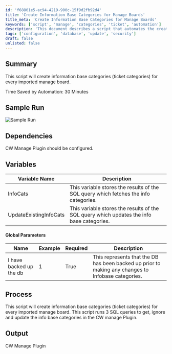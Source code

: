 ```yaml
---
id: 'f68801e5-ac94-4219-900c-15f9d2fb92d4'
title: 'Create Information Base Categories for Manage Boards'
title_meta: 'Create Information Base Categories for Manage Boards'
keywords: ['script', 'manage', 'categories', 'ticket', 'automation']
description: 'This document describes a script that automates the creation of information base categories for every imported manage board in the CW Manage Plugin, saving approximately 30 minutes of manual work. It includes details on dependencies, variables, global parameters, and the process involved.'
tags: ['configuration', 'database', 'update', 'security']
draft: false
unlisted: false
---
```

## Summary

This script will create information base categories (ticket categories) for every imported manage board.

Time Saved by Automation: 30 Minutes

## Sample Run

![Sample Run](../../../static/img/Build-and-Map-Information-Base-Categories-from-CWM(board-Type-SubType)/image_1.png)

## Dependencies

CW Manage Plugin should be configured.

## Variables

| **Variable Name**               | **Description**                                                                                     |
|----------------------------------|-----------------------------------------------------------------------------------------------------|
| InfoCats                        | This variable stores the results of the SQL query which fetches the info categories.               |
| UpdateExistingInfoCats         | This variable stores the results of the SQL query which updates the info base categories.          |

#### Global Parameters

| Name                           | Example | Required | Description                                                                                           |
|--------------------------------|---------|----------|-------------------------------------------------------------------------------------------------------|
| I have backed up the db       | 1       | True     | This represents that the DB has been backed up prior to making any changes to Infobase categories.   |

## Process

This script will create information base categories (ticket categories) for every imported manage board. This script runs 3 SQL queries to get, ignore and update the info base categories in the CW manage Plugin.

## Output

CW Manage Plugin











